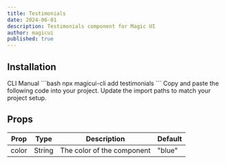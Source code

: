 ```yaml
---
title: Testimonials
date: 2024-06-01
description: Testimonials component for Magic UI
author: magicui
published: true
---
```


<ComponentPreview name="testimonials-demo" />

## Installation

<Tabs defaultValue="cli">
  <TabsList>
    <TabsTrigger value="cli">CLI</TabsTrigger>
    <TabsTrigger value="manual">Manual</TabsTrigger>
  </TabsList>
  <TabsContent value="cli">
    ```bash npx magicui-cli add testimonials ```
  </TabsContent>
  <TabsContent value="manual">
    <Steps>
      <Step>Copy and paste the following code into your project.</Step>
      <ComponentSource name="testimonials" />
      <Step>Update the import paths to match your project setup.</Step>
    </Steps>
  </TabsContent>
</Tabs>

<ComponentSource name="testimonials" />

## Props

| Prop  | Type   | Description                | Default |
| ----- | ------ | -------------------------- | ------- |
| color | String | The color of the component | "blue"  |
